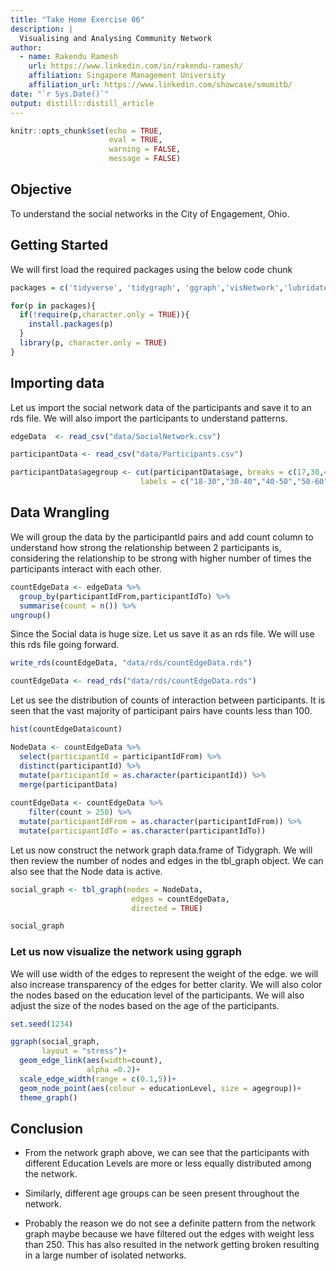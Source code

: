 ```yaml
---
title: "Take Home Exercise 06"
description: |
  Visualising and Analysing Community Network
author:
  - name: Rakendu Ramesh 
    url: https://www.linkedin.com/in/rakendu-ramesh/
    affiliation: Singapore Management University
    affiliation_url: https://www.linkedin.com/showcase/smumitb/
date: "`r Sys.Date()`"
output: distill::distill_article
---
```


```r
knitr::opts_chunk$set(echo = TRUE,
                      eval = TRUE,
                      warning = FALSE,
                      message = FALSE)
```

## Objective

To understand the social networks in the City of Engagement, Ohio.


## Getting Started

We will first load the required packages using the below code chunk

```r
packages = c('tidyverse', 'tidygraph', 'ggraph','visNetwork','lubridate','clock')

for(p in packages){
  if(!require(p,character.only = TRUE)){
    install.packages(p)
  }
  library(p, character.only = TRUE)
}
```


## Importing data

Let us import the social network data of the participants and save it to an rds file. We will also import the participants to understand patterns.

```r
edgeData  <- read_csv("data/SocialNetwork.csv")

```




```r
participantData <- read_csv("data/Participants.csv")

participantData$agegroup <- cut(participantData$age, breaks = c(17,30,40,50,60), 
                             labels = c("18-30","30-40","40-50","50-60"))

```

## Data Wrangling

We will group the data by the participantId pairs and add count column to understand how strong the relationship between 2 participants is, considering the relationship to be strong with higher number of times the participants interact with each other.


```r

countEdgeData <- edgeData %>%
  group_by(participantIdFrom,participantIdTo) %>%
  summarise(count = n()) %>%
ungroup()

```

Since the Social data is huge size. Let us save it as an rds file. We will use this rds file going forward.


```r
write_rds(countEdgeData, "data/rds/countEdgeData.rds")

```

```r

countEdgeData <- read_rds("data/rds/countEdgeData.rds")

```

Let us see the distribution of counts of interaction between participants. It is seen that the vast 
majority of participant pairs have counts less than 100.

```r
hist(countEdgeData$count)
```


```r

NodeData <- countEdgeData %>% 
  select(participantId = participantIdFrom) %>%
  distinct(participantId) %>%
  mutate(participantId = as.character(participantId)) %>%
  merge(participantData)
  
countEdgeData <- countEdgeData %>%
    filter(count > 250) %>%
  mutate(participantIdFrom = as.character(participantIdFrom)) %>%
  mutate(participantIdTo = as.character(participantIdTo))


```


Let us now construct the network graph data.frame of Tidygraph. We will then review the number of nodes and edges in the tbl_graph object.
We can also see that the Node data is active.


```r
social_graph <- tbl_graph(nodes = NodeData,
                           edges = countEdgeData,
                           directed = TRUE)

social_graph
```


### Let us now visualize the network using ggraph

We will use width of the edges to represent the weight of the edge. we will also increase transparency of the edges for better clarity.
We will also color the nodes based on the education level of the participants. We will also adjust the size of the nodes based on the age of the participants.


```r
set.seed(1234)

ggraph(social_graph,
       layout = "stress")+
  geom_edge_link(aes(width=count),
                 alpha =0.2)+
  scale_edge_width(range = c(0.1,5))+
  geom_node_point(aes(colour = educationLevel, size = agegroup))+
  theme_graph()


```

## Conclusion

* From the network graph above, we can see that the participants with different Education Levels are more or less equally distributed among the network.

* Similarly, different age groups can be seen present throughout the network.

* Probably the reason we do not see a definite pattern from the network graph maybe because we have filtered out the edges with weight less than 250. This has also resulted in the network getting broken resulting in a large number of isolated networks.

